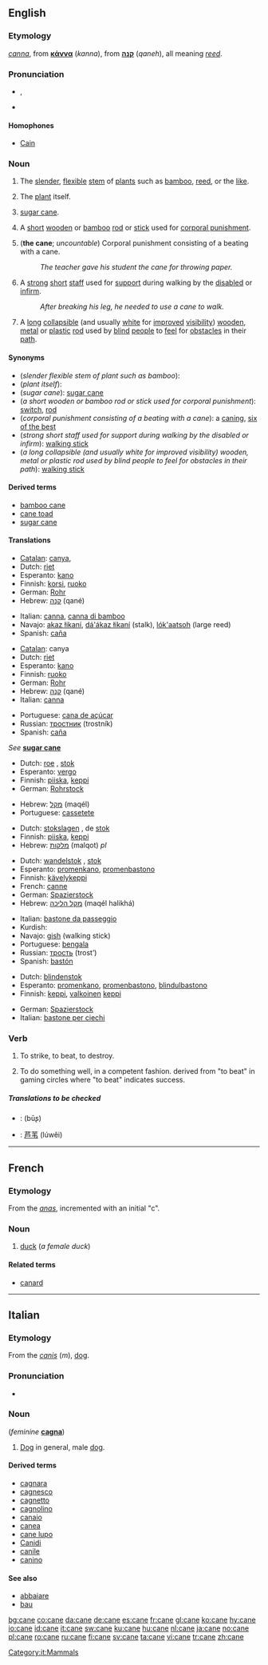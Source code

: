 ==English==

===Etymology===
{{L.}} ''[[canna]]'', from {{Gr.}} '''[[κάννα]]''' (''kanna''), from {{Hebr.}} '''[[קנה]]''' (''qaneh''), all meaning ''[[reed]]''.

===Pronunciation===
*{{IPA|/keɪn/}}, {{SAMPA|/keIn/}}
*{{audio|en-us-cane.ogg|Audio (US)}}
*:{{rhymes|eɪn}}

====Homophones====
*[[Cain]]

===Noun===
{{en-noun|s|-}}

# {{uncountable}} The [[slender]], [[flexible]] [[stem]] of [[plant]]s such as [[bamboo]], [[reed]], or the [[like]].
# {{uncountable}} The [[plant]] itself.
# {{uncountable}} [[sugar cane]].
# {{countable}} A [[short]] [[wooden]] or [[bamboo]] [[rod]] or [[stick]] used for [[corporal punishment]].
# ('''the cane'''; ''uncountable'') Corporal punishment consisting of a beating with a cane.
#:''The teacher gave his student the cane for throwing paper.''
# {{countable}} A [[strong]] [[short]] [[staff]] used for [[support]] during walking by the [[disabled]] or [[infirm]].
#:''After breaking his leg, he needed to use a cane to walk.''
# {{countable}} A [[long]] [[collapsible]] (and usually [[white]] for [[improved]] [[visibility]]) [[wooden]], [[metal]] or [[plastic]] [[rod]] used by [[blind]] [[people]] to [[feel]] for [[obstacle|obstacles]] in their [[path]].

====Synonyms====
*(''slender flexible stem of plant such as bamboo''):
*(''plant itself''):
*(''sugar cane''): [[sugar cane]]
*(''a short wooden or bamboo rod or stick used for corporal punishment''): [[switch]], [[rod]]
*(''corporal punishment consisting of a beating with a cane''): a [[caning]], [[six of the best]]
*(''strong short staff used for support during walking by the disabled or infirm''): [[walking stick]]
*(''a long collapsible (and usually white for improved visibility) wooden, metal or plastic rod used by blind people to feel for obstacles in their path''): [[walking stick]]

====Derived terms====
*[[bamboo cane]]
*[[cane toad]]
*[[sugar cane]]

====Translations====
{{trans-top|slender flexible stem of plants such as bamboo}}
*[[Catalan]]: [[canya]], {{f}}
*Dutch: [[riet]] {{n}}
*Esperanto: [[kano]]
*Finnish: [[korsi]], [[ruoko]]
*German: [[Rohr]] {{n}}
*Hebrew: [[קנה]] (qané) {{m}}
{{trans-mid}}
*Italian: [[canna]], [[canna di bamboo]] {{f}}
*Navajo: [[akaz łikaní]], [[dá'ákaz łikaní]] (stalk), [[lók'aatsoh]] (large reed)
*Spanish: [[caña]] {{f}}
{{trans-bottom}}

{{trans-top|plant itself}}
*[[Catalan]]: canya
*Dutch: [[riet]] {{n}}
*Esperanto: [[kano]]
*Finnish: [[ruoko]]
*German: [[Rohr]] {{n}}
*Hebrew: [[קנה]] (qané) {{m}}
*Italian: [[canna]] {{f}}
{{trans-mid}}
*Portuguese: [[cana de açúcar]] {{f}}
*Russian: [[тростник]] (trostník) {{m}}
*Spanish: [[caña]] {{f}}
{{trans-bottom}}

{{trans-top|sugar cane}}
''See'' '''[[sugar cane]]'''
{{trans-bottom}}

{{trans-top|a short wooden or bamboo rod or stick used for corporal punishment}}
*Dutch: [[roe]] {{m}}, [[stok]] {{m}}
*Esperanto: [[vergo]]
*Finnish: [[piiska]], [[keppi]]
*German: [[Rohrstock]] {{m}}
{{trans-mid}}
*Hebrew: [[מקל]] (maqél) {{m}}
*Portuguese: [[cassetete]] {{m}}
{{trans-bottom}}

{{trans-top|the cane: corporal punishment consisting of a beating with a cane}}
*Dutch: [[stokslagen]] {{mpl}}, de [[stok]] {{m}}
*Finnish: [[piiska]], [[keppi]]
*Hebrew: [[מלקות]] (malqot) {{f}} ''pl''
{{trans-mid}}
{{trans-bottom}}

{{trans-top|strong short staff used for support during walking by the disabled or infirm}}
*Dutch: [[wandelstok]] {{m}}, [[stok]] {{m}}
*Esperanto: [[promenkano]], [[promenbastono]]
*Finnish: [[kävelykeppi]]
*French: [[canne]] {{f}}
*German: [[Spazierstock]] {{m}}
*Hebrew: [[מקל הליכה]] (maqél halikhá) {{m}}
{{trans-mid}}
*Italian: [[bastone da passeggio]] {{m}}
*Kurdish: {{KUchar|[[دارده‌ست]]}}
*Navajo: [[gish]] (walking stick)
*Portuguese: [[bengala]] {{f}}
*Russian: [[трость]] (trost’) {{f}}
*Spanish: [[bastón]] {{m}}
{{trans-bottom}}

{{trans-top|a long collapsible (and usually white for improved visibility) wooden, metal or plastic rod used by blind people to feel for obstacle|obstacles in their path}}
*Dutch: [[blindenstok]] {{m}}
*Esperanto: [[promenkano]], [[promenbastono]], [[blindulbastono]]
*Finnish: [[keppi]], [[valkoinen]] [[keppi]]
{{trans-mid}}
*German: [[Spazierstock]] {{m}}
*Italian: [[bastone per ciechi]] {{m}}
{{trans-bottom}}

===Verb===
{{en-verb|can|ing}}

# {{context|UK|slang}} To strike, to beat, to destroy.
# {{context|UK|slang}} To do something well, in a competent fashion. derived from "to beat" in gaming circles where "to beat" indicates success.

=====Translations to be checked=====
{{rfc-level|Translations to be checked at L5+, not in Translations}}
{{checktrans}}
*{{ttbc|Arabic}}: {{ARchar|[[بوص]]}} (būʂ) {{m}}
*{{ttbc|Chinese}}: [[芦苇]] (lúwěi)

----

==French==

===Etymology===
From the {{L.|fr}} ''[[anas]]'', incremented with an initial "c".

===Noun===
{{fr-noun-reg|f}}

# [[duck]] (''a female duck'')

====Related terms====
*[[canard]]

----

==Italian==
{{wikipedia|lang=it}}

===Etymology===
From the {{L.|it}} ''[[canis]]'' (''m''), [[dog]].

===Pronunciation===
*{{IPA|/ˈkane/}}

===Noun===
{{it-noun|can|m|e|i}} (''feminine'' '''[[cagna]]''')

# [[dog|Dog]] in general, male [[dog]].

====Derived terms====
*[[cagnara]]
*[[cagnesco]]
*[[cagnetto]]
*[[cagnolino]]
*[[canaio]]
*[[canea]]
*[[cane lupo]]
*[[Canidi]]
*[[canile]]
*[[canino]]

====See also====
*[[abbaiare]]
*[[bau]]

[[Category:it:Mammals]]

[[bg:cane]]
[[co:cane]]
[[da:cane]]
[[de:cane]]
[[es:cane]]
[[fr:cane]]
[[gl:cane]]
[[ko:cane]]
[[hy:cane]]
[[io:cane]]
[[id:cane]]
[[it:cane]]
[[sw:cane]]
[[ku:cane]]
[[hu:cane]]
[[nl:cane]]
[[ja:cane]]
[[no:cane]]
[[pl:cane]]
[[ro:cane]]
[[ru:cane]]
[[fi:cane]]
[[sv:cane]]
[[ta:cane]]
[[vi:cane]]
[[tr:cane]]
[[zh:cane]]